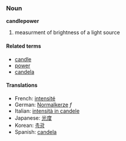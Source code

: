 ===Noun===
'''candlepower'''

# measurment of brightness of a light source

====Related terms====
*[[candle]]
*[[power]]
*[[candela]]

====Translations====
*French: [[intensité]]
*German: [[Normalkerze]] ''f''
*Italian: [[intensità in candele]]
*Japanese: [[光度]]
*Korean: [[촉광]]
*Spanish: [[candela]]